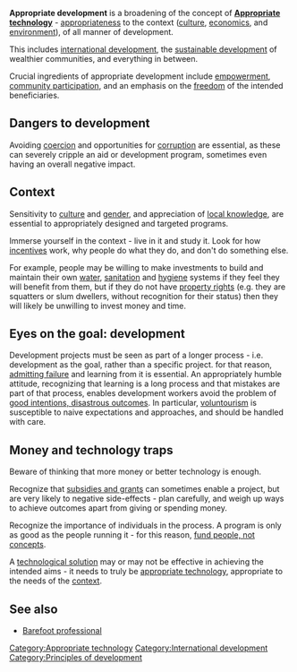 {{topic header| default.png | Principles of development}} 

'''Appropriate development''' is a broadening of the concept of '''[[Appropriate technology]]''' - [[appropriateness]] to the context ([[culture]], [[economics]], and [[environment]]), of all manner of development. 

This includes [[international development]], the [[sustainable development]] of wealthier communities, and everything in between.

Crucial ingredients of appropriate development include [[empowerment]], [[community participation]], and an emphasis on the [[freedom]] of the intended beneficiaries. 

== Dangers to development ==

Avoiding [[Glossary_of_sustainability_terms#C|coercion]] and opportunities for [[corruption]] are essential, as these can severely cripple an aid or development program, sometimes even having an overall negative impact.

== Context ==

Sensitivity to [[culture and development|culture]] and [[gender and development|gender]], and appreciation of [[local knowledge]], are essential to appropriately designed and targeted programs.

Immerse yourself in the context - live in it and study it. Look for how [[incentives]] work, why people do what they do, and don't do something else. 

For example, people may be willing to make investments to build and maintain their own [[water]], [[sanitation]] and [[hygiene]] systems if they feel they will benefit from them, but if they do not have [[property rights]] (e.g. they are squatters or slum dwellers, without recognition for their status) then they will likely be unwilling to invest money and time.

== Eyes on the goal: development ==

Development projects must be seen as part of a longer process - i.e. development as the goal, rather than a specific project. for that reason, [[admitting failure]] and learning from it is essential. An appropriately humble attitude, recognizing that learning is a long process and that mistakes are part of that process, enables development workers avoid the problem of [[good intentions, disastrous outcomes]]. In particular, [[voluntourism]] is susceptible to naive expectations and approaches, and should be handled with care.

== Money and technology traps ==

Beware of thinking that more money or better technology is enough. 

Recognize that [[subsidies and grants]] can sometimes enable a project, but are very likely to negative side-effects - plan carefully, and weigh up ways to achieve outcomes apart from giving or spending money.

Recognize the importance of individuals in the process. A program is only as good as the people running it - for this reason, [[fund people, not concepts]].
 
A [[technological solution]] may or may not be effective in achieving the intended aims - it needs to truly be [[appropriate technology]], appropriate to the needs of the [[context]]. 

== See also ==

* [[Barefoot professional]]

{{stub}}

[[Category:Appropriate technology]]
[[Category:International development]]
[[Category:Principles of development]]